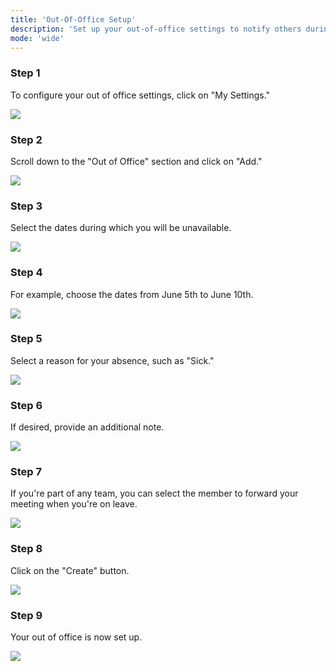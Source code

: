 ```yaml
---
title: 'Out-Of-Office Setup'
description: 'Set up your out-of-office settings to notify others during your absence.'
mode: 'wide'
---
```


### Step 1

To configure your out of office settings, click on "My Settings."

<Frame><img src="/images/OutOfOffice/image1.jpg" /></Frame>

### Step 2

Scroll down to the "Out of Office" section and click on "Add."

<Frame><img src="/images/OutOfOffice/image2.jpg" /></Frame>

### Step 3

Select the dates during which you will be unavailable.

<Frame><img src="/images/OutOfOffice/image3.jpg" /></Frame>

### Step 4

For example, choose the dates from June 5th to June 10th.

<Frame><img src="/images/OutOfOffice/image4.png" /></Frame>

### Step 5

Select a reason for your absence, such as "Sick."

<Frame><img src="/images/OutOfOffice/image55.png" /></Frame>

### Step 6

If desired, provide an additional note.

<Frame><img src="/images/OutOfOffice/img6.png" /></Frame>

### Step 7

If you're part of any team, you can select the member to forward your meeting when you're on leave.

<Frame><img src="/images/OutOfOffice/img7.png" /></Frame>

### Step 8

Click on the "Create" button.

<Frame><img src="/images/OutOfOffice/create.png" /></Frame>

### Step 9

Your out of office is now set up.

<Frame><img src="/images/OutOfOffice/img8.png" /></Frame>

